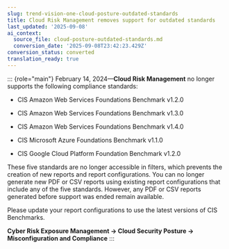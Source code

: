 ```yaml
---
slug: trend-vision-one-cloud-posture-outdated-standards
title: Cloud Risk Management removes support for outdated standards
last_updated: '2025-09-08'
ai_context:
  source_file: cloud-posture-outdated-standards.md
  conversion_date: '2025-09-08T23:42:23.429Z'
conversion_status: converted
translation_ready: true
---
```


::: {role="main"}
February 14, 2024—**Cloud Risk Management** no longer supports the following compliance standards:

- CIS Amazon Web Services Foundations Benchmark v1.2.0

- CIS Amazon Web Services Foundations Benchmark v1.3.0

- CIS Amazon Web Services Foundations Benchmark v1.4.0

- CIS Microsoft Azure Foundations Benchmark v1.1.0

- CIS Google Cloud Platform Foundation Benchmark v1.2.0

These five standards are no longer accessible in filters, which prevents the creation of new reports and report configurations. You can no longer generate new PDF or CSV reports using existing report configurations that include any of the five standards. However, any PDF or CSV reports generated before support was ended remain available.

Please update your report configurations to use the latest versions of CIS Benchmarks.

**Cyber Risk Exposure Management → Cloud Security Posture → Misconfiguration and Compliance**
:::
